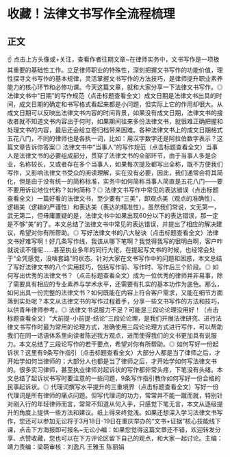 # 收藏！法律文书写作全流程梳理
## 正文
☝ 点击上方头像或+关注，查看作者往期文章~在律师实务中，文书写作是一项极其重要的基础性工作。立足律师职业的特殊性，深刻把握文书写作的功能价值，理性探寻文书写作的基本规律，灵活掌握文书写作的方法技巧，是律师提升职业素养能力的核心环节和必修功课。今天这篇文章，就和大家分享一下法律文书写作。◎ 法律文书中“日期”的写作规范（点击标题查看全文）成文日期是法律文书出具的时间，成文日期的确定和书写格式看起来都是小问题，但实际上它的作用却很大。从成文日期可以反映出法律文书内容的时间背景，如果没有成文日期，法律文书的接收者就不知道文书内容出于何时，如果期间往来多份法律文书，就很难正确把握和处理文书的内容，最后还会给立卷归档带来困难。各种法律文书上的成文日期格式五花八门，不同的律师也是各执一词，比如：用汉字数字还是阿拉伯数字表示？这篇文章告诉你答案◎ 法律文书中“当事人”的写作规范（点击标题查看全文）当事人是法律文书的必要组成部分，贯穿了法律文书的全部环节，由于当事人多是企业，名称较长，又或者存在多个当事人，如果每次提及都写出全称，既不方便我们写作，又影响法律文书受众的阅读理解，实在没有必要，因此，我们通常会将其简化，但是由于没有统一的简称标准，实务中如何简称当事人简直是五花八门——要不要用诉讼地位代称？如何简称？◎ 法律文书写作中常见的表达错误（点击标题查看全文）一篇好看的法律文书，至少要有“三美”，即观点美（观点的准确性）、逻辑美（逻辑的严谨性）和表达美（表达的精准性）。虽然我们常说，文无第一，武无第二，但毋庸置疑的是，法律文书中如果出现60分以下的表达错误，那一定是不够“美”的了。本文总结了法律文书中常见的表达错误，并提出了相应的解决建议，希望对你有所帮助。◎ 写好法律文书的八大秘诀（点击标题查看全文）法律文书好难写啊！好几条写作线，我该从哪下笔啊？我觉得我写的很明白啊，客户咋就说读不懂呢……甚至执业多年的同行大佬，在提起写文书的时候，也经常会处于“全凭感觉，没啥套路”的状态。针对大家在文书写作中的问题和困惑，本文总结了写好法律文书的八个实用技巧，包括写作前、写作时、写作后三个阶段。◎ 如何写出优秀的法律文书？（点击标题查看全文）成为一位优秀的律师并非易事，除了需要具有相应的专业素养与学术水平，还需要有扎实的基本功作为底色。那么，如何出具一份完整的法律文书？如何既能在内容上符合客户需求，又能在细节方面落到实处呢？本文从法律文书的写作过程着手，分享一些文书写作的方法和技巧，以供青年律师参考。◎ 法律文书说服力不足？可能是三段论论理没用好！（点击标题查看全文）“大前提-小前提-结论”三段论论理，是我们开展法律研究、进行法律文书写作时最为常用的论理方式，准确使用三段论论理方式进行写作，可以帮助我们在同一话语体系里向读者陈述我方观点，进而使得我们的文书更加具有说服力。本文总结了三段论写作的若干要点，希望对你有所帮助。◎ 如何写好一份起诉状？这里有9条写作指引（点击标题查看全文）大部分人都是当了律师之后，才开始学如何当律师的；大部分人也都是当了律师之后，才开始学如何写法律文书的。很多实习律师，甚至执业律师对起诉状的写作都非常头疼，下笔没有头绪。本文总结了起诉状书写时要注意的一些问题，9条写作指引教你如何写好一份合格的民事起诉状。◎ 代理词撰写水平提升的三重境界（点击标题查看全文）写好一份代理词是所有律师的痛点问题。但写代理词的功力，常常并不能一蹴而就，特别针对刚入行的年轻律师而言，常常不知道从何入手，只感觉下笔无言，本文从逐级提升的角度上提供一些方法和建议。纸上得来终觉浅。如果还想深入学习法律文书写作，您还可以参加无讼将于3月18日-19日在重庆举办的“文书+证据”核心技能线下课，点击下方海报即可报名~无讼小编：如果您觉得这篇文章还不错，欢迎转发分享、点赞收藏，您也可以在下方评论区留下自己的观点，和大家一起讨论。主编：靖力责编：梁萌审核：刘逸凡 王雅玉 陈丽娟